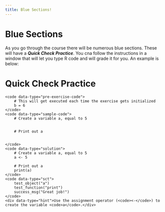 ```yaml
---
title: Blue Sections!
---
```




Blue Sections
===============


As you go through the course there will be numerous blue sections. These will have a ***Quick Check Practice***. You cna follow the instructions in a window that will let you type R code and will grade it for you. An example is below:

<div class="content-box-blue">
<h1>Quick Check Practice</h1>
<div data-datacamp-exercise data-lang="r">
    <code data-type="pre-exercise-code">
        # This will get executed each time the exercise gets initialized
        b = 6
    </code>
    <code data-type="sample-code">
        # Create a variable a, equal to 5


        # Print out a


    </code>
    <code data-type="solution">
        # Create a variable a, equal to 5
        a <- 5

        # Print out a
        print(a)
    </code>
    <code data-type="sct">
        test_object("a")
        test_function("print")
        success_msg("Great job!")
    </code>
    <div data-type="hint">Use the assignment operator (<code><-</code>) to create the variable <code>a</code>.</div>
</div>
</div>

<script src="https://cdn.datacamp.com/datacamp-light-latest.min.js"></script>

